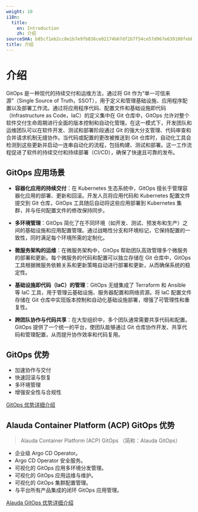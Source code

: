 ```yaml
---
weight: 10
i18n:
  title:
    en: Introduction
    zh: 介绍
sourceSHA: b85cf1eb2cc8e1b7e9fb836ce02174b67df2b7f54ce57d967e639180febb1092
title: 介绍
---
```


# 介绍

GitOps 是一种现代的持续交付和运维方法，通过将 Git 作为“单一可信来源”（Single Source of Truth，SSOT），用于定义和管理基础设施、应用程序配置以及部署工作流。通过将应用程序代码、配置文件和基础设施即代码（Infrastructure as Code，IaC）的定义集中在 Git 仓库中，GitOps 允许对整个软件交付生命周期进行全面的版本控制和自动化管理。在这一模式下，开发团队和运维团队可以在软件开发、测试和部署阶段通过 Git 的强大分支管理、代码审查和合并请求机制无缝协作。当代码或配置的更改被推送到 Git 仓库时，自动化工具会检测到这些更新并启动一连串自动化的流程，包括构建、测试和部署。这一工作流程促进了软件的持续交付和持续部署（CI/CD），确保了快速且可靠的发布。

## GitOps 应用场景

- **容器化应用的持续交付**：在 Kubernetes 生态系统中，GitOps 擅长于管理容器化应用的部署、更新和回滚。开发人员将应用代码和 Kubernetes 配置文件提交到 Git 仓库，GitOps 工具随后自动将这些应用部署到 Kubernetes 集群，并与任何配置文件的修改保持同步。

- **多环境管理**：GitOps 简化了在不同环境（如开发、测试、预发布和生产）之间的基础设施和应用配置管理。通过战略性分支和环境标记，它保持配置的一致性，同时满足每个环境所需的定制化。

- **微服务架构的运维**：在微服务架构中，GitOps 帮助团队高效管理多个微服务的部署和更新。每个微服务的代码和配置可以独立存储在 Git 仓库中，GitOps 工具根据微服务依赖关系和更新策略自动进行部署和更新，从而确保系统的稳定性。

- **基础设施即代码（IaC）的管理**：GitOps 无缝集成了 Terraform 和 Ansible 等 IaC 工具，用于管理云基础设施、服务器配置和网络资源。将 IaC 配置文件存储在 Git 仓库中实现版本控制和自动化基础设施部署，增强了可管理性和重复性。

- **跨团队协作与代码共享**：在大型组织中，多个团队通常需要共享代码和配置。GitOps 提供了一个统一的平台，使团队能够通过 Git 仓库协作开发、共享代码和管理配置，从而提升协作效率和代码复用。

## GitOps 优势

- 加速协作与交付
- 快速回滚与恢复
- 多环境管理
- 增强安全性与合规性

[GitOps 优势详细介绍](../gitops/concept/gitops_concept_infro.mdx#gitops-advantage)

## Alauda Container Platform (ACP) GitOps 优势
> Alauda Container Platform (ACP) GitOps （简称：Alauda GitOps）

- 企业级 Argo CD Operator。
- Argo CD Operator 安全服务。
- 可视化的 GitOps 应用多环境分发管理。
- 可视化的 GitOps 应用运维与维护。
- 可视化的 GitOps 集群配置管理。
- 与平台所有产品集成的闭环 GitOps 应用管理。

[Alauda GitOps 优势详细介绍](../gitops/concept/alauda_gitops_concept_info/alauda_gitops_concept_argocd.mdx#alauda-gitops-advantage)
